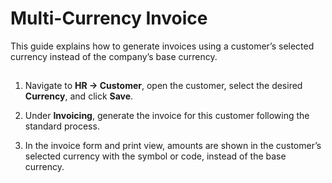 ﻿---
sidebar_position: 4
---
# Multi-Currency Invoice

This guide explains how to generate invoices using a customer’s selected currency instead of the company’s base currency.


<VideoModal
  linkText="Watch Video"
  title="YouTube Video"
  iframeSrc="https://www.youtube.com/shorts/ZWR4XrQV1rk"
/>
---
1. Navigate to **HR → Customer**, open the customer, select the desired **Currency**, and click **Save**.

2. Under **Invoicing**, generate the invoice for this customer following the standard process.

3. In the invoice form and print view, amounts are shown in the customer’s selected currency with the symbol or code, instead of the base currency.

